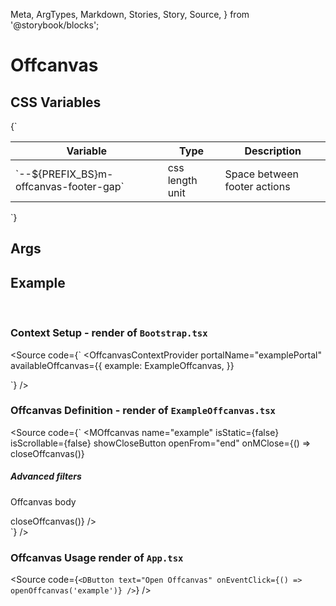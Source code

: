   Meta,
  ArgTypes,
  Markdown,
  Stories,
  Story,
  Source,
} from '@storybook/blocks';


# Offcanvas

## CSS Variables
<Markdown>
  {`

  | Variable                                       | Type              | Description                                 |
  |------------------------------------------------|-------------------|---------------------------------------------|
  | \`--${PREFIX_BS}m-offcanvas-footer-gap\`       | css length unit   | Space between footer actions                |

  `}
</Markdown>

## Args
<Meta of={MOffcanvasStories} />

<ArgTypes of={MOffcanvasStories} />

## Example

<Story of={useOffcanvasContextStories.useOffcanvasContext} />
<br />

### Context Setup - render of `Bootstrap.tsx`
<Source
  code={`
 <OffcanvasContextProvider
  portalName="examplePortal"
  availableOffcanvas={{
    example: ExampleOffcanvas,
  }}
>
  <ExampleChildren />
</OffcanvasContextProvider>
  `}
/>

### Offcanvas Definition - render of `ExampleOffcanvas.tsx`
<Source
  code={`
<MOffcanvas
  name="example"
  isStatic={false}
  isScrollable={false}
  showCloseButton
  openFrom="end"
  onMClose={() => closeOffcanvas()}
>
  <div slot="header">
    <h5 className="fw-bold">Advanced filters</h5>
  </div>
  <div slot="body">
    <p>Offcanvas body</p>
  </div>
  <div slot="footer">
    <DButton
      text="cancel"
      theme="secondary"
      variant="outline"
      className="d-grid"
      isPill
      onEventClick={() => closeOffcanvas()}
    />
    <DButton text="ok" className="d-grid" isPill />
  </div>
</MOffcanvas>
  `}
/>

### Offcanvas Usage render of `App.tsx`
<Source
  code={`
<DButton text="Open Offcanvas" onEventClick={() => openOffcanvas('example')} />
  `}
/>

<Stories />


